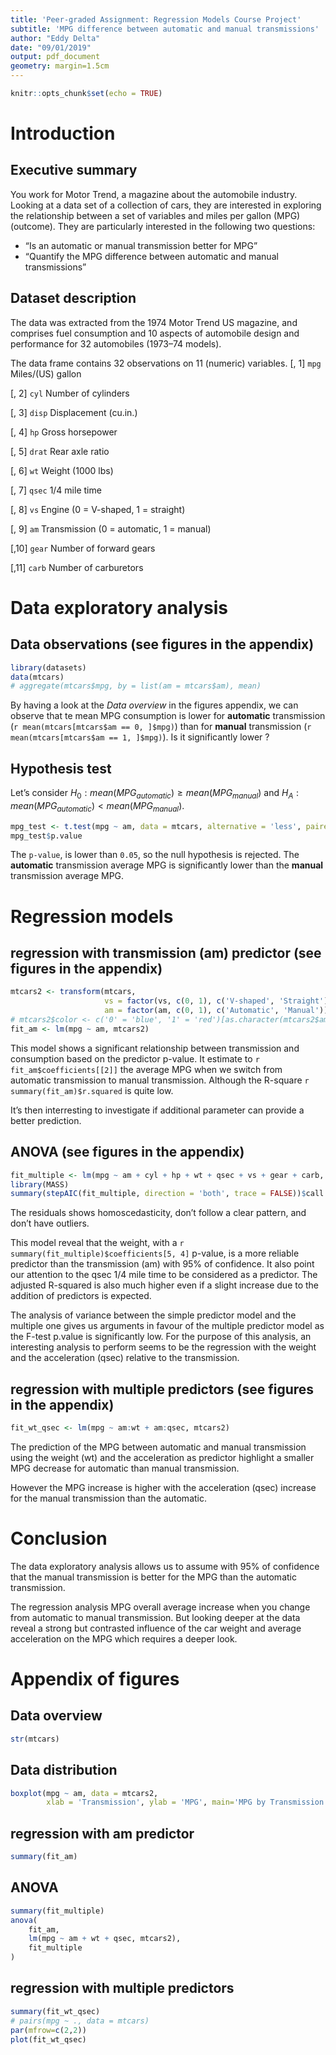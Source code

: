 ```yaml
---
title: 'Peer-graded Assignment: Regression Models Course Project'
subtitle: 'MPG difference between automatic and manual transmissions'
author: "Eddy Delta"
date: "09/01/2019"
output: pdf_document
geometry: margin=1.5cm
---
```


```r
knitr::opts_chunk$set(echo = TRUE)
```

# Introduction
## Executive summary

You work for Motor Trend, a magazine about the automobile industry. Looking at a data set of a collection of cars, they are interested in exploring the relationship between a set of variables and miles per gallon (MPG) (outcome). They are particularly interested in the following two questions:

* "Is an automatic or manual transmission better for MPG"
* "Quantify the MPG difference between automatic and manual transmissions"

## Dataset description

The data was extracted from the 1974 Motor Trend US magazine, and comprises fuel consumption and 10 aspects of automobile design and performance for 32 automobiles (1973–74 models).

The data frame contains 32 observations on 11 (numeric) variables.
[, 1]	`mpg`	Miles/(US) gallon

[, 2]	`cyl`	Number of cylinders

[, 3]	`disp`	Displacement (cu.in.)

[, 4]	`hp`	Gross horsepower

[, 5]	`drat`	Rear axle ratio

[, 6]	`wt`	Weight (1000 lbs)

[, 7]	`qsec`	1/4 mile time

[, 8]	`vs`	Engine (0 = V-shaped, 1 = straight)

[, 9]	`am`	Transmission (0 = automatic, 1 = manual)

[,10]	`gear`	Number of forward gears

[,11]	`carb`	Number of carburetors

# Data exploratory analysis

## Data observations (see figures in the appendix)

```r
library(datasets)
data(mtcars)
# aggregate(mtcars$mpg, by = list(am = mtcars$am), mean)
```

By having a look at the *Data overview* in the figures appendix, we can observe that te mean MPG consumption is lower for **automatic** transmission (`r mean(mtcars[mtcars$am == 0, ]$mpg)`) than for **manual** transmission (`r mean(mtcars[mtcars$am == 1, ]$mpg)`). Is it significantly lower ?

## Hypothesis test

Let's consider $H_{0} : mean(MPG_{automatic}) \geq mean(MPG_{manual})$ and $H_{A} : mean(MPG_{automatic}) < mean(MPG_{manual})$.

```r
mpg_test <- t.test(mpg ~ am, data = mtcars, alternative = 'less', paired = FALSE)
mpg_test$p.value
```

The `p-value`, is lower than `0.05`, so the null hypothesis is rejected. The **automatic** transmission average MPG is significantly lower than the **manual** transmission average MPG.

# Regression models
## regression with transmission (am) predictor (see figures in the appendix)

```r
mtcars2 <- transform(mtcars,
                     vs = factor(vs, c(0, 1), c('V-shaped', 'Straight')),
                     am = factor(am, c(0, 1), c('Automatic', 'Manual')))
# mtcars2$color <- c('0' = 'blue', '1' = 'red')[as.character(mtcars2$am)]
fit_am <- lm(mpg ~ am, mtcars2)
```

This model shows a significant relationship between transmission and consumption based on the predictor p-value. It estimate to `r fit_am$coefficients[[2]]` the average MPG when we switch from automatic transmission to manual transmission. Although the R-square `r summary(fit_am)$r.squared` is quite low.

It's then interresting to investigate if additional parameter can provide a better prediction.

## ANOVA (see figures in the appendix)

```r
fit_multiple <- lm(mpg ~ am + cyl + hp + wt + qsec + vs + gear + carb, mtcars2)
library(MASS)
summary(stepAIC(fit_multiple, direction = 'both', trace = FALSE))$call
```

The residuals shows homoscedasticity, don't follow a clear pattern, and don't have outliers.

This model reveal that the weight, with a `r summary(fit_multiple)$coefficients[5, 4]` p-value, is a more reliable predictor than the transmission (am) with 95% of confidence. It also point our attention to the qsec 1/4 mile time to be considered as a predictor.
The adjusted R-squared is also much higher even if a slight increase due to the addition of predictors is expected.

The analysis of variance between the simple predictor model and the multiple one gives us arguments in favour of the multiple predictor model as the F-test p.value is significantly low.
For the purpose of this analysis, an interesting analysis to perform seems to be the regression with the weight and the acceleration (qsec) relative to the transmission.

## regression with multiple predictors (see figures in the appendix)

```r
fit_wt_qsec <- lm(mpg ~ am:wt + am:qsec, mtcars2)
```

The prediction of the MPG between automatic and manual transmission using the weight (wt) and the acceleration as predictor highlight a smaller MPG decrease for automatic than manual transmission.

However the MPG increase is higher with the acceleration (qsec) increase for the manual transmission than the automatic.

# Conclusion

The data exploratory analysis allows us to assume with 95% of confidence that the manual transmission is better for the MPG than the automatic transmission.

The regression analysis MPG overall average increase when you change from automatic to manual transmission. But looking deeper at the data reveal a strong but contrasted influence of the car weight and average acceleration on the MPG which requires a deeper look.

# Appendix of figures
## Data overview

```r
str(mtcars)
```

## Data distribution

```r
boxplot(mpg ~ am, data = mtcars2,
        xlab = 'Transmission', ylab = 'MPG', main='MPG by Transmission Type')
```

## regression with am predictor

```r
summary(fit_am)
```

## ANOVA

```r
summary(fit_multiple)
anova(
    fit_am,
    lm(mpg ~ am + wt + qsec, mtcars2),
    fit_multiple
)
```

## regression with multiple predictors

```r
summary(fit_wt_qsec)
# pairs(mpg ~ ., data = mtcars)
par(mfrow=c(2,2))
plot(fit_wt_qsec)
```
